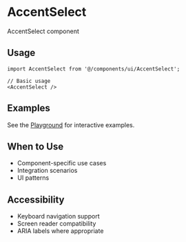 # AccentSelect

AccentSelect component

## Usage

```tsx
import AccentSelect from '@/components/ui/AccentSelect';

// Basic usage
<AccentSelect />
```


## Examples

See the [Playground](/play) for interactive examples.

## When to Use

- Component-specific use cases
- Integration scenarios
- UI patterns

## Accessibility

- Keyboard navigation support
- Screen reader compatibility
- ARIA labels where appropriate
